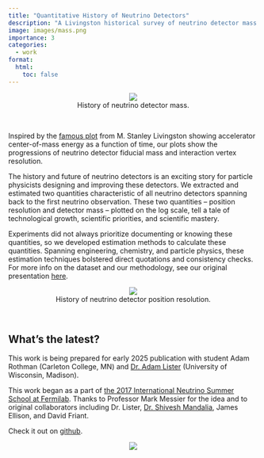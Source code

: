 ```yaml
---
title: "Quantitative History of Neutrino Detectors"
description: "A Livingston historical survey of neutrino detector mass and position resolution"
image: images/mass.png
importance: 3
categories: 
  - work
format: 
  html:
    toc: false
---
```


<center>
![](images/mass.png){}
<figcaption>History of neutrino detector mass.</figcaption>
</center>

<br>

Inspired by the [famous plot](https://www.symmetrymagazine.org/article/october-2009/deconstruction-livingston-plot)
 from M. Stanley Livingston showing accelerator center-of-mass energy as
a function of time, our plots show the progressions of neutrino detector
fiducial mass and interaction vertex resolution.

The history and future of neutrino detectors is an exciting story for particle
physicists designing and improving these detectors. We extracted and estimated
two quantities characteristic of all neutrino detectors spanning back to the
first neutrino observation. These two quantities – position resolution and
detector mass – plotted on the log scale, tell a tale of technological growth,
scientific priorities, and scientific mastery.

Experiments did not always prioritize documenting or knowing these quantities,
so we developed estimation methods to calculate these quantities. Spanning
engineering, chemistry, and particle physics, these estimation techniques
bolstered direct quotations and consistency checks. For more info on the
dataset and our methodology, see our original presentation
[here](https://indico.fnal.gov/event/13429/session/5/contribution/56/material/slides/0.pdf).

<center>
![](images/vertex_resolution.png){}
<figcaption>History of neutrino detector position resolution.</figcaption>
</center>

<br>

## What's the latest?

This work is being prepared for early 2025 publication with student Adam
Rothman (Carleton College, MN) and [Dr. Adam Lister](https://www.adam-lister.com/) (University of Wisconsin, Madison).

This work began as a part of [the 2017 International Neutrino Summer School at Fermilab](https://indico.fnal.gov/event/13429/overview). Thanks to Professor Mark Messier for
the idea and to original collaborators including Dr. Lister, [Dr. Shivesh Mandalia](https://shivesh.org/), James Ellison, and David Friant.

Check it out on [github](https://github.com/admlw/neutrinoDetectorsPlot).

<center>
![](images/poster_adam.jpg){}
</center>
